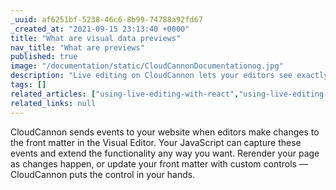 ```yaml
---
_uuid: af6251bf-5238-46c6-8b99-74788a92fd67
_created_at: "2021-09-15 23:13:40 +0000"
title: "What are visual data previews"
nav_title: "What are previews"
published: true
image: "/documentation/static/CloudCannonDocumentationog.jpg"
description: "Live editing on CloudCannon lets your editors see exactly what they are changing as they change it."
tags: []
related_articles: ["using-live-editing-with-react","using-live-editing-with-vanilla-js","preventing-the-global-cloudcannon-live-editing-object"]
related_links: null
---
```


CloudCannon sends events to your website when editors make changes to the front matter in the Visual Editor. Your JavaScript can capture these events and extend the functionality any way you want. Rerender your page as changes happen, or update your front matter with custom controls — CloudCannon puts the control in your hands.


